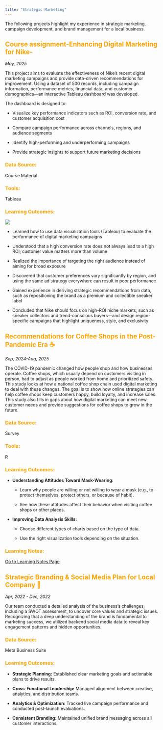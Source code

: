 ```yaml
---
title: "Strategic Marketing"
---
```


::: text-center
The following projects highlight my experience in strategic marketing, campaign development, and brand management for a local business.
:::

:::::: project-card-textonly
## [**Course assignment️-Enhancing Digital Marketing for Nike-**]{style="color: orange; font-weight: bold;"}

*May, 2025*

This project aims to evaluate the effectiveness of Nike’s recent digital marketing campaigns and provide data-driven recommendations for improvement. Using a dataset of 500 records, including campaign information, performance metrics, financial data, and customer demographics—an interactive Tableau dashboard was developed.

The dashboard is designed to:

-   Visualize key performance indicators such as ROI, conversion rate, and customer acquisition cost

-   Compare campaign performance across channels, regions, and audience segments

-   Identify high-performing and underperforming campaigns

-   Provide strategic insights to support future marketing decisions

### [**Data Source:**]{style="color: orange; font-weight: bold;"}

Course Material

### [**Tools:**]{style="color: orange; font-weight: bold;"}

Tableau

### [**Learning Outcomes:**]{style="color: orange; font-weight: bold;"}

![](nike.jpg)

-   Learned how to use data visualization tools (Tableau) to evaluate the performance of digital marketing campaigns

-   Understood that a high conversion rate does not always lead to a high ROI; customer value matters more than volume

-   Realized the importance of targeting the right audience instead of aiming for broad exposure

-   Discovered that customer preferences vary significantly by region, and using the same ad strategy everywhere can result in poor performance

-   Gained experience in deriving strategic recommendations from data, such as repositioning the brand as a premium and collectible sneaker label

-   Concluded that Nike should focus on high-ROI niche markets, such as sneaker collectors and trend-conscious buyers—and design region-specific campaigns that highlight uniqueness, style, and exclusivity

::: project-card-textonly
## [**Recommendations for Coffee Shops in the Post-Pandemic Era ☕️**]{style="color: orange; font-weight: bold;"}

*Sep, 2024-Aug, 2025*

The COVID-19 pandemic changed how people shop and how businesses operate. Coffee shops, which usually depend on customers visiting in person, had to adjust as people worked from home and prioritized safety. This study looks at how a national coffee shop chain used digital marketing to deal with these changes. The goal is to show how online strategies can help coffee shops keep customers happy, build loyalty, and increase sales. This study also fills in gaps about how digital marketing can meet new customer needs and provide suggestions for coffee shops to grow in the future.

### [**Data Source:**]{style="color: orange; font-weight: bold;"}

Survey

### [**Tools:**]{style="color: orange; font-weight: bold;"}

R

### [**Learning Outcomes:**]{style="color: orange; font-weight: bold;"}

-   **Understanding Attitudes Toward Mask-Wearing:**

    -   Learn why people are willing or not willing to wear a mask (e.g., to protect themselves, protect others, or because of habit).

    -   See how these attitudes affect their behavior when visiting coffee shops or other places.

-   **Improving Data Analysis Skills:**

    -   Choose different types of charts based on the type of data.

    -   Use the right visualization tools depending on the situation.
:::

### [**Learning Notes:**]{style="color: orange; font-weight: bold;"}

[Go to Learning Notes Page](Project%20Reveal.js.qmd){.btn .btn-primary}

:::: project-card-textonly
## [**Strategic Branding & Social Media Plan for Local Company 🍜**]{style="color: orange; font-weight: bold;"}

*Apr, 2022 - Dec, 2022*

Our team conducted a detailed analysis of the business’s challenges, including a SWOT assessment, to uncover core values and strategic issues. Recognizing that a deep understanding of the brand is fundamental to marketing success, we utilized backend social media data to reveal key engagement patterns and hidden opportunities.

::: text-left
### [Data Source:]{style="color: orange; font-weight: bold;"}

Meta Business Suite
:::

### [**Learning Outcomes:**]{style="color: orange; font-weight: bold;"}

-   **Strategic Planning:** Established clear marketing goals and actionable plans to drive results.

-   **Cross-Functional Leadership:** Managed alignment between creative, analytics, and distribution teams.

-   **Analytics & Optimization:** Tracked live campaign performance and conducted post-launch evaluations.

-   **Consistent Branding:** Maintained unified brand messaging across all customer interactions.
::::
::::::
